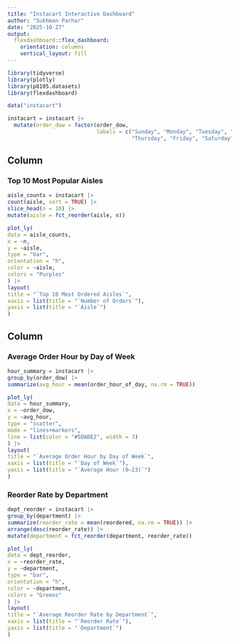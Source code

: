 ```yaml
---
title: "Instacart Interactive Dashboard"
author: "Sukhman Parhar"
date: "2025-10-27"
output:
  flexdashboard::flex_dashboard:
    orientation: columns
    vertical_layout: fill
---
```


```r
library(tidyverse)
library(plotly)
library(p8105.datasets)
library(flexdashboard)

data("instacart")

instacart = instacart |>
  mutate(order_dow = factor(order_dow, 
                            labels = c("Sunday", "Monday", "Tuesday", "Wednesday", 
                                       "Thursday", "Friday", "Saturday")))
```

Column {data-width=650}
-----------------------------------------------------------------------

### Top 10 Most Popular Aisles

```r
aisle_counts = instacart |>
count(aisle, sort = TRUE) |>
slice_head(n = 10) |>
mutate(aisle = fct_reorder(aisle, n))

plot_ly(
data = aisle_counts,
x = ~n,
y = ~aisle,
type = "bar",
orientation = "h",
color = ~aisle,
colors = "Purples"
) |>
layout(
title = "`Top 10 Most Ordered Aisles`",
xaxis = list(title = "`Number of Orders`"),
yaxis = list(title = "`Aisle`")
)

```

Column {data-width=350}
-----------------------------------------------------------------------

### Average Order Hour by Day of Week

```r
hour_summary = instacart |>
group_by(order_dow) |>
summarize(avg_hour = mean(order_hour_of_day, na.rm = TRUE))

plot_ly(
data = hour_summary,
x = ~order_dow,
y = ~avg_hour,
type = "scatter",
mode = "lines+markers",
line = list(color = "#5DADE2", width = 3)
) |>
layout(
title = "`Average Order Hour by Day of Week`",
xaxis = list(title = "`Day of Week`"),
yaxis = list(title = "`Average Hour (0–23)`")
)
```

### Reorder Rate by Department

```r
dept_reorder = instacart |>
group_by(department) |>
summarize(reorder_rate = mean(reordered, na.rm = TRUE)) |>
arrange(desc(reorder_rate)) |>
mutate(department = fct_reorder(department, reorder_rate))

plot_ly(
data = dept_reorder,
x = ~reorder_rate,
y = ~department,
type = "bar",
orientation = "h",
color = ~department,
colors = "Greens"
) |>
layout(
title = "`Average Reorder Rate by Department`",
xaxis = list(title = "`Reorder Rate`"),
yaxis = list(title = "`Department`")
)
```